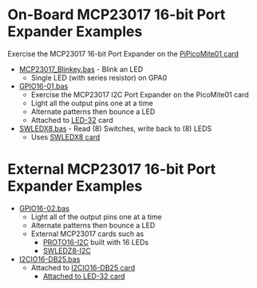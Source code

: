 = On-Board MCP23017 16-bit Port Expander Examples =

Exercise the MCP23017 16-bit Port Expander on the [http://land-boards.com/blwiki/index.php?title=PiPicoMite01 PiPicoMite01 card]

* [https://github.com/land-boards/RasPiPico/blob/main/PicoMite_MMBASIC/PicoMite_VGA/Land%20Boards%20BASIC%20Programs/lbcards/GPIO16/MCP23017_Blinkey.bas MCP23017_Blinkey.bas] - Blink an LED
** Single LED (with series resistor) on GPA0
* [https://github.com/land-boards/RasPiPico/blob/main/PicoMite_MMBASIC/PicoMite_VGA/Land%20Boards%20BASIC%20Programs/lbcards/GPIO16/GPIO16-01.bas GPIO16-01.bas]
** Exercise the MCP23017 I2C Port Expander on the PicoMite01 card
** Light all the output pins one at a time
** Alternate patterns then bounce a LED
** Attached to [http://land-boards.com/blwiki/index.php?title=LED-32 LED-32] card
* [https://github.com/land-boards/RasPiPico/blob/main/PicoMite_MMBASIC/PicoMite_VGA/Land%20Boards%20BASIC%20Programs/lbcards/GPIO16/SWLEDX8.bas SWLEDX8.bas] - Read (8) Switches, write back to (8) LEDS
** Uses [http://land-boards.com/blwiki/index.php?title=SWLEDX8 SWLEDX8 card]

= External MCP23017 16-bit Port Expander Examples =

* [https://github.com/land-boards/RasPiPico/blob/main/PicoMite_MMBASIC/PicoMite_VGA/Land%20Boards%20BASIC%20Programs/lbcards/GPIO16/GPIO16-02.bas GPIO16-02.bas]
** Light all of the output pins one at a time
** Alternate patterns then bounce a LED
** External MCP23017 cards such as
*** [http://land-boards.com/blwiki/index.php?title=PROTO16-I2C PROTO16-I2C] built with 16 LEDs
*** [http://land-boards.com/blwiki/index.php?title=SWLEDX8-I2C SWLEDZ8-I2C]
* [https://github.com/land-boards/RasPiPico/blob/main/PicoMite_MMBASIC/PicoMite_VGA/Land%20Boards%20BASIC%20Programs/lbcards/GPIO16/I2CIO16-DB25.bas I2CIO16-DB25.bas]
** Attached to [http://land-boards.com/blwiki/index.php?title=I2CIO16-DB25 I2CIO16-DB25 card]
*** [http://land-boards.com/blwiki/index.php?title=LED-32 Attached to LED-32 card]
